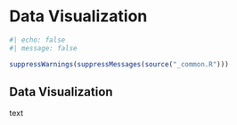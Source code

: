 # Data Visualization {#sec-part}

```r
#| echo: false
#| message: false

suppressWarnings(suppressMessages(source("_common.R")))
```

## Data Visualization

text